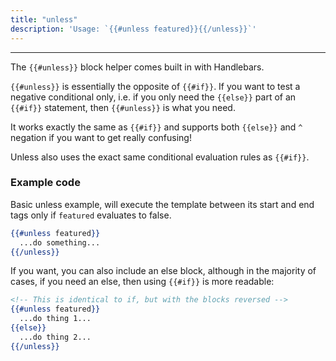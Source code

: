 ```yaml
---
title: "unless"
description: 'Usage: `{{#unless featured}}{{/unless}}`'
---
```


***

The `{{#unless}}` block helper comes built in with Handlebars.


`{{#unless}}` is essentially the opposite of `{{#if}}`. If you want to test a negative conditional only, i.e. if you only need the `{{else}}` part of an `{{#if}}` statement, then `{{#unless}}` is what you need.

It works exactly the same as `{{#if}}` and supports both `{{else}}` and `^` negation if you want to get really confusing!

Unless also uses the exact same conditional evaluation rules as `{{#if}}`.

### Example code

Basic unless example, will execute the template between its start and end tags only if `featured` evaluates to false.

```handlebars
{{#unless featured}}
  ...do something...
{{/unless}}
```

If you want, you can also include an else block, although in the majority of cases, if you need an else, then using `{{#if}}` is more readable:

```handlebars
<!-- This is identical to if, but with the blocks reversed -->
{{#unless featured}}
  ...do thing 1...
{{else}}
  ...do thing 2...
{{/unless}}
```